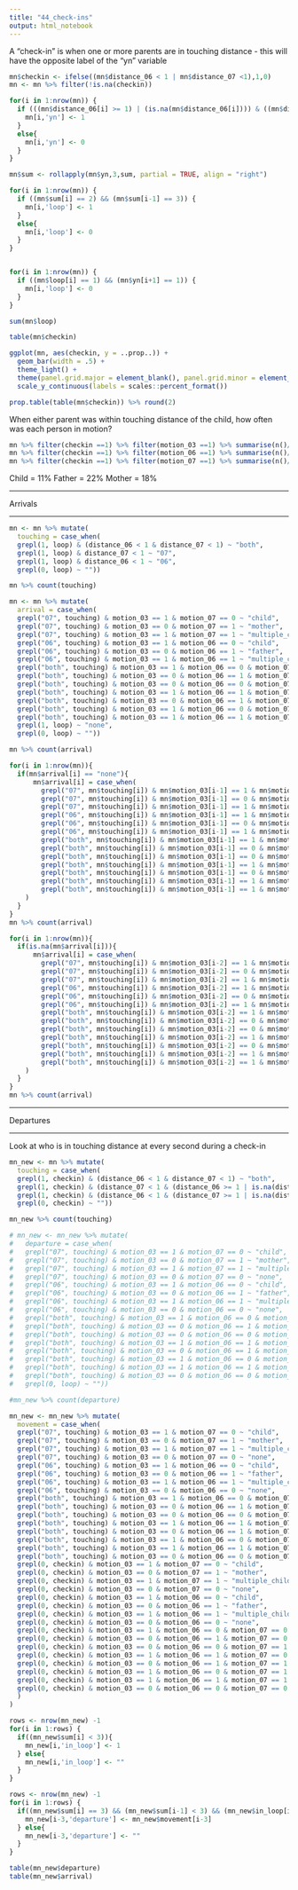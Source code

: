 ```yaml
---
title: "44_check-ins"
output: html_notebook
---
```


A "check-in" is when one or more parents are in touching distance - this will have the opposite label of the "yn" variable

```r
mn$checkin <- ifelse((mn$distance_06 < 1 | mn$distance_07 <1),1,0)
mn <- mn %>% filter(!is.na(checkin))
```

```r
for(i in 1:nrow(mn)) {
  if (((mn$distance_06[i] >= 1) | (is.na(mn$distance_06[i]))) & ((mn$distance_07[i] >= 1) | (is.na(mn$distance_07[i])))) {
    mn[i,'yn'] <- 1
  }
  else{
    mn[i,'yn'] <- 0
  }
}

```


```r
mn$sum <- rollapply(mn$yn,3,sum, partial = TRUE, align = "right")
```


```r

for(i in 1:nrow(mn)) {
  if ((mn$sum[i] == 2) && (mn$sum[i-1] == 3)) {
    mn[i,'loop'] <- 1
  }
  else{
    mn[i,'loop'] <- 0 
  }
}


for(i in 1:nrow(mn)) {
  if ((mn$loop[i] == 1) && (mn$yn[i+1] == 1)) {
    mn[i,'loop'] <- 0
  }
}
```

```r
sum(mn$loop)
```

```r
table(mn$checkin)
```

```r
ggplot(mn, aes(checkin, y = ..prop..)) +
  geom_bar(width = .5) +
  theme_light() +
  theme(panel.grid.major = element_blank(), panel.grid.minor = element_blank()) +
  scale_y_continuous(labels = scales::percent_format())
```

```r
prop.table(table(mn$checkin)) %>% round(2)
```

When either parent was within touching distance of the child, how often was each person in motion?

```r
mn %>% filter(checkin ==1) %>% filter(motion_03 ==1) %>% summarise(n()/nrow(mn %>% filter(checkin ==1)))
mn %>% filter(checkin ==1) %>% filter(motion_06 ==1) %>% summarise(n()/nrow(mn %>% filter(checkin ==1)))
mn %>% filter(checkin ==1) %>% filter(motion_07 ==1) %>% summarise(n()/nrow(mn %>% filter(checkin ==1)))
```

Child = 11%
Father = 22%
Mother = 18%



__________________________________________

Arrivals

__________________________________________

```r
mn <- mn %>% mutate(
  touching = case_when(
  grepl(1, loop) & (distance_06 < 1 & distance_07 < 1) ~ "both",
  grepl(1, loop) & distance_07 < 1 ~ "07",
  grepl(1, loop) & distance_06 < 1 ~ "06",
  grepl(0, loop) ~ ""))

mn %>% count(touching)
```

```r
mn <- mn %>% mutate(
  arrival = case_when(
  grepl("07", touching) & motion_03 == 1 & motion_07 == 0 ~ "child",
  grepl("07", touching) & motion_03 == 0 & motion_07 == 1 ~ "mother",
  grepl("07", touching) & motion_03 == 1 & motion_07 == 1 ~ "multiple_child",
  grepl("06", touching) & motion_03 == 1 & motion_06 == 0 ~ "child",
  grepl("06", touching) & motion_03 == 0 & motion_06 == 1 ~ "father",
  grepl("06", touching) & motion_03 == 1 & motion_06 == 1 ~ "multiple_child",
  grepl("both", touching) & motion_03 == 1 & motion_06 == 0 & motion_07 == 0 ~ "child",
  grepl("both", touching) & motion_03 == 0 & motion_06 == 1 & motion_07 == 0 ~ "father",
  grepl("both", touching) & motion_03 == 0 & motion_06 == 0 & motion_07 == 1 ~ "mother",
  grepl("both", touching) & motion_03 == 1 & motion_06 == 1 & motion_07 == 0 ~ "multiple_child",
  grepl("both", touching) & motion_03 == 0 & motion_06 == 1 & motion_07 == 1 ~ "multiple_parents",
  grepl("both", touching) & motion_03 == 1 & motion_06 == 0 & motion_07 == 1 ~ "multiple_child",
  grepl("both", touching) & motion_03 == 1 & motion_06 == 1 & motion_07 == 1 ~ "multiple_child",
  grepl(1, loop) ~ "none",
  grepl(0, loop) ~ ""))

mn %>% count(arrival)
```


```r
for(i in 1:nrow(mn)){
  if(mn$arrival[i] == "none"){
      mn$arrival[i] = case_when(
        grepl("07", mn$touching[i]) & mn$motion_03[i-1] == 1 & mn$motion_07[i-1] == 0 ~ "child",
        grepl("07", mn$touching[i]) & mn$motion_03[i-1] == 0 & mn$motion_07[i-1] == 1 ~ "mother",
        grepl("07", mn$touching[i]) & mn$motion_03[i-1] == 1 & mn$motion_07[i-1] == 1 ~ "multiple_child",
        grepl("06", mn$touching[i]) & mn$motion_03[i-1] == 1 & mn$motion_06[i-1] == 0 ~ "child",
        grepl("06", mn$touching[i]) & mn$motion_03[i-1] == 0 & mn$motion_06[i-1] == 1 ~ "father",
        grepl("06", mn$touching[i]) & mn$motion_03[i-1] == 1 & mn$motion_06[i-1] == 1 ~ "multiple_child",
        grepl("both", mn$touching[i]) & mn$motion_03[i-1] == 1 & mn$motion_06[i-1] == 0 & mn$motion_07[i-1] == 0 ~ "child",
        grepl("both", mn$touching[i]) & mn$motion_03[i-1] == 0 & mn$motion_06[i-1] == 1 & mn$motion_07[i-1] == 0 ~ "father",
        grepl("both", mn$touching[i]) & mn$motion_03[i-1] == 0 & mn$motion_06[i-1] == 0 & mn$motion_07[i-1] == 1 ~ "mother",
        grepl("both", mn$touching[i]) & mn$motion_03[i-1] == 1 & mn$motion_06[i-1] == 1 & mn$motion_07[i-1] == 0 ~ "multiple_child",
        grepl("both", mn$touching[i]) & mn$motion_03[i-1] == 0 & mn$motion_06[i-1] == 1 & mn$motion_07[i-1] == 1 ~ "multiple_parents",
        grepl("both", mn$touching[i]) & mn$motion_03[i-1] == 1 & mn$motion_06[i-1] == 0 & mn$motion_07[i-1] == 1 ~ "multiple_child",
        grepl("both", mn$touching[i]) & mn$motion_03[i-1] == 1 & mn$motion_06[i-1] == 1 & mn$motion_07[i-1] == 1 ~ "multiple_child"
    )
  }
}
mn %>% count(arrival)
```


```r
for(i in 1:nrow(mn)){
  if(is.na(mn$arrival[i])){
      mn$arrival[i] = case_when(
        grepl("07", mn$touching[i]) & mn$motion_03[i-2] == 1 & mn$motion_07[i-2] == 0 ~ "child",
        grepl("07", mn$touching[i]) & mn$motion_03[i-2] == 0 & mn$motion_07[i-2] == 1 ~ "mother",
        grepl("07", mn$touching[i]) & mn$motion_03[i-2] == 1 & mn$motion_07[i-2] == 1 ~ "multiple_child",
        grepl("06", mn$touching[i]) & mn$motion_03[i-2] == 1 & mn$motion_06[i-2] == 0 ~ "child",
        grepl("06", mn$touching[i]) & mn$motion_03[i-2] == 0 & mn$motion_06[i-2] == 1 ~ "father",
        grepl("06", mn$touching[i]) & mn$motion_03[i-2] == 1 & mn$motion_06[i-2] == 1 ~ "multiple_child",
        grepl("both", mn$touching[i]) & mn$motion_03[i-2] == 1 & mn$motion_06[i-2] == 0 & mn$motion_07[i-2] == 0 ~ "child",
        grepl("both", mn$touching[i]) & mn$motion_03[i-2] == 0 & mn$motion_06[i-2] == 1 & mn$motion_07[i-2] == 0 ~ "father",
        grepl("both", mn$touching[i]) & mn$motion_03[i-2] == 0 & mn$motion_06[i-2] == 0 & mn$motion_07[i-2] == 1 ~ "mother",
        grepl("both", mn$touching[i]) & mn$motion_03[i-2] == 1 & mn$motion_06[i-2] == 1 & mn$motion_07[i-2] == 0 ~ "multiple_child",
        grepl("both", mn$touching[i]) & mn$motion_03[i-2] == 0 & mn$motion_06[i-2] == 1 & mn$motion_07[i-2] == 1 ~ "multiple_parents",
        grepl("both", mn$touching[i]) & mn$motion_03[i-2] == 1 & mn$motion_06[i-2] == 0 & mn$motion_07[i-2] == 1 ~ "multiple_child",
        grepl("both", mn$touching[i]) & mn$motion_03[i-2] == 1 & mn$motion_06[i-2] == 1 & mn$motion_07[i-2] == 1 ~ "multiple_child"
    )
  }
}
mn %>% count(arrival)
```
__________________________________________

Departures

__________________________________________

Look at who is in touching distance at every second during a check-in 
```r

mn_new <- mn %>% mutate(
  touching = case_when(
  grepl(1, checkin) & (distance_06 < 1 & distance_07 < 1) ~ "both",
  grepl(1, checkin) & (distance_07 < 1 & (distance_06 >= 1 | is.na(distance_06))) ~ "07",
  grepl(1, checkin) & (distance_06 < 1 & (distance_07 >= 1 | is.na(distance_07))) ~ "06",
  grepl(0, checkin) ~ ""))

mn_new %>% count(touching)

```

```r
# mn_new <- mn_new %>% mutate(
#   departure = case_when(
#   grepl("07", touching) & motion_03 == 1 & motion_07 == 0 ~ "child",
#   grepl("07", touching) & motion_03 == 0 & motion_07 == 1 ~ "mother",
#   grepl("07", touching) & motion_03 == 1 & motion_07 == 1 ~ "multiple_child",
#   grepl("07", touching) & motion_03 == 0 & motion_07 == 0 ~ "none",
#   grepl("06", touching) & motion_03 == 1 & motion_06 == 0 ~ "child",
#   grepl("06", touching) & motion_03 == 0 & motion_06 == 1 ~ "father",
#   grepl("06", touching) & motion_03 == 1 & motion_06 == 1 ~ "multiple_child",
#   grepl("06", touching) & motion_03 == 0 & motion_06 == 0 ~ "none",
#   grepl("both", touching) & motion_03 == 1 & motion_06 == 0 & motion_07 == 0 ~ "child",
#   grepl("both", touching) & motion_03 == 0 & motion_06 == 1 & motion_07 == 0 ~ "father",
#   grepl("both", touching) & motion_03 == 0 & motion_06 == 0 & motion_07 == 1 ~ "mother",
#   grepl("both", touching) & motion_03 == 1 & motion_06 == 1 & motion_07 == 0 ~ "multiple_child",
#   grepl("both", touching) & motion_03 == 0 & motion_06 == 1 & motion_07 == 1 ~ "multiple_parents",
#   grepl("both", touching) & motion_03 == 1 & motion_06 == 0 & motion_07 == 1 ~ "multiple_child",
#   grepl("both", touching) & motion_03 == 1 & motion_06 == 1 & motion_07 == 1 ~ "multiple_child",
#   grepl("both", touching) & motion_03 == 0 & motion_06 == 0 & motion_07 == 0 ~ "none",
#   grepl(0, loop) ~ ""))

#mn_new %>% count(departure)
```


```r
mn_new <- mn_new %>% mutate(
  movement = case_when(
  grepl("07", touching) & motion_03 == 1 & motion_07 == 0 ~ "child",
  grepl("07", touching) & motion_03 == 0 & motion_07 == 1 ~ "mother",
  grepl("07", touching) & motion_03 == 1 & motion_07 == 1 ~ "multiple_child",
  grepl("07", touching) & motion_03 == 0 & motion_07 == 0 ~ "none",
  grepl("06", touching) & motion_03 == 1 & motion_06 == 0 ~ "child",
  grepl("06", touching) & motion_03 == 0 & motion_06 == 1 ~ "father",
  grepl("06", touching) & motion_03 == 1 & motion_06 == 1 ~ "multiple_child",
  grepl("06", touching) & motion_03 == 0 & motion_06 == 0 ~ "none",
  grepl("both", touching) & motion_03 == 1 & motion_06 == 0 & motion_07 == 0 ~ "child",
  grepl("both", touching) & motion_03 == 0 & motion_06 == 1 & motion_07 == 0 ~ "father",
  grepl("both", touching) & motion_03 == 0 & motion_06 == 0 & motion_07 == 1 ~ "mother",
  grepl("both", touching) & motion_03 == 1 & motion_06 == 1 & motion_07 == 0 ~ "multiple_child",
  grepl("both", touching) & motion_03 == 0 & motion_06 == 1 & motion_07 == 1 ~ "multiple_parents",
  grepl("both", touching) & motion_03 == 1 & motion_06 == 0 & motion_07 == 1 ~ "multiple_child",
  grepl("both", touching) & motion_03 == 1 & motion_06 == 1 & motion_07 == 1 ~ "multiple_child",
  grepl("both", touching) & motion_03 == 0 & motion_06 == 0 & motion_07 == 0 ~ "none",
  grepl(0, checkin) & motion_03 == 1 & motion_07 == 0 ~ "child",
  grepl(0, checkin) & motion_03 == 0 & motion_07 == 1 ~ "mother",
  grepl(0, checkin) & motion_03 == 1 & motion_07 == 1 ~ "multiple_child",
  grepl(0, checkin) & motion_03 == 0 & motion_07 == 0 ~ "none",
  grepl(0, checkin) & motion_03 == 1 & motion_06 == 0 ~ "child",
  grepl(0, checkin) & motion_03 == 0 & motion_06 == 1 ~ "father",
  grepl(0, checkin) & motion_03 == 1 & motion_06 == 1 ~ "multiple_child",
  grepl(0, checkin) & motion_03 == 0 & motion_06 == 0 ~ "none",
  grepl(0, checkin) & motion_03 == 1 & motion_06 == 0 & motion_07 == 0 ~ "child",
  grepl(0, checkin) & motion_03 == 0 & motion_06 == 1 & motion_07 == 0 ~ "father",
  grepl(0, checkin) & motion_03 == 0 & motion_06 == 0 & motion_07 == 1 ~ "mother",
  grepl(0, checkin) & motion_03 == 1 & motion_06 == 1 & motion_07 == 0 ~ "multiple_child",
  grepl(0, checkin) & motion_03 == 0 & motion_06 == 1 & motion_07 == 1 ~ "multiple_parents",
  grepl(0, checkin) & motion_03 == 1 & motion_06 == 0 & motion_07 == 1 ~ "multiple_child",
  grepl(0, checkin) & motion_03 == 1 & motion_06 == 1 & motion_07 == 1 ~ "multiple_child",
  grepl(0, checkin) & motion_03 == 0 & motion_06 == 0 & motion_07 == 0 ~ "none" 
  )
)
```




```r

rows <- nrow(mn_new) -1
for(i in 1:rows) {
  if((mn_new$sum[i] < 3)){
    mn_new[i,'in_loop'] <- 1
  } else{
    mn_new[i,'in_loop'] <- ""
  }
}


```


```r
rows <- nrow(mn_new) -1
for(i in 1:rows) {
  if((mn_new$sum[i] == 3) && (mn_new$sum[i-1] < 3) && (mn_new$in_loop[i-4] == 1)){
    mn_new[i-3,'departure'] <- mn_new$movement[i-3]
  } else{
    mn_new[i-3,'departure'] <- ""
  }
}
```




```r
table(mn_new$departure)
table(mn_new$arrival)
```

